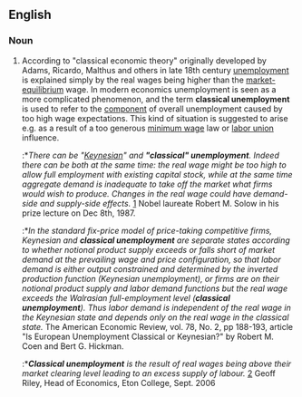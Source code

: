 {{rfv}}
{{wikipedia|Unemployment types}}
==English==

===Noun===
{{en-noun|sg=[[classical]] [[unemployment]]|-}}

# {{economics}} According to "classical economic theory" originally developed by Adams, Ricardo, Malthus and others in late 18th century [[unemployment]] is explained simply by the real wages being higher than the [[market-equilibrium]] wage. In modern economics unemployment is seen as a more complicated phenomenon, and the term '''classical unemployment''' is used to refer to the [[component]] of overall unemployment caused by too high wage expectations. This kind of situation is suggested to arise e.g. as a result of a too generous [[minimum wage]] law or [[labor union]] influence. 
#:*''There can be "[[Keynesian]]" and '''"classical" unemployment'''. Indeed there can be both at the same time: the real wage might be too high to allow full employment with existing capital stock, while at the same time aggregate demand is inadequate to take off the market what firms would wish to produce. Changes in the real wage could have demand-side and supply-side effects.'' [http://nobelprize.org/nobel_prizes/economics/laureates/1987/solow-lecture.html] Nobel laureate Robert M. Solow in his prize lecture on Dec 8th, 1987.
#:*''In the standard fix-price model of price-taking competitive firms, Keynesian and '''classical unemployment''' are separate states according to whether notional product supply exceeds or falls short of market demand at the prevailing wage and price configuration, so that labor demand is either output constrained and determined by the inverted production function (Keynesian unemployment), or firms are on their notional product supply and labor demand functions but the real wage exceeds the Walrasian full-employment level ('''classical unemployment'''). Thus labor demand is independent of the real wage in the Keynesian state and depends only on the real wage in the classical state.'' The American Economic Review, vol. 78, No. 2, pp 188-193, article "Is European Unemployment Classical or Keynesian?" by Robert M. Coen and Bert G. Hickman.
#:*'''''Classical unemployment''' is the result of real wages being above their market clearing level leading to an excess supply of labour.'' [http://www.tutor2u.net/economics/revision-notes/a2-macro-unemployment.html] Geoff Riley, Head of Economics, Eton College, Sept. 2006